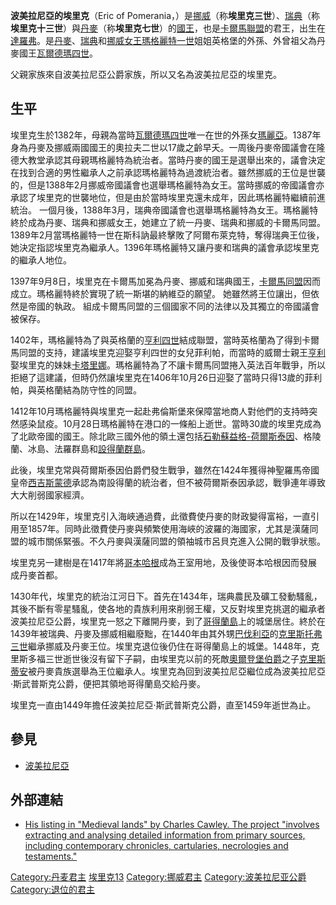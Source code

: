 {{Infobox royalty
| name         = 波美拉尼亞的埃里克
| image        = Erik I, 1382-1459, hertig av Pommern konung av Danmark Norge och Sverige - Nationalmuseum - 15058.tif
| image_size   = 210px
| succession   = 丹麥國王
| reign        = 1412年 — 1439年
| predecessor  = [[瑪格麗特一世|瑪格麗特一世]]
| successor    = [[克里斯托弗三世|克里斯多福三世]]
| succession   = 瑞典國王
| reign2       = 1412年 — 1440年
| successor    = [[克里斯托弗三世|克里斯多福]]
| birth_date   = 1381/82年
| birth_place  = [[達爾沃沃城堡|達爾沃沃城堡]]
| death_date   = {{Death date and age|1459|9|24|1381|df=y}}
| death_place  = 達爾沃沃城堡
| house        = [[格里芬家族|格里芬家族]]
| father       = [[瓦季斯瓦夫七世|瓦季斯瓦夫七世]]
| mother       = [[梅克倫堡-施威林的瑪麗亞|梅克倫堡-施威林的瑪麗亞]]
| religion     = [[羅馬天主教|羅馬天主教]]
}}

'''波美拉尼亞的埃里克'''（Eric of Pomerania，{{bd|1382年||1459年|9月24日|catIdx=}}）是[[挪威|挪威]]（称'''埃里克三世'''）、[[瑞典|瑞典]]（称'''埃里克十三世'''）與[[丹麥|丹麥]]（称'''埃里克七世'''）的[[國王|國王]]，也是[[卡爾馬聯盟|卡爾馬聯盟]]的君王，出生在[[達羅弗|達羅弗]]。是[[丹麦君主列表|丹麥]]、[[瑞典君主|瑞典]]和[[挪威君主|挪威女王]][[瑪格麗特一世|瑪格麗特一世]]姐姐英格堡的外孫、外曾祖父為丹麥國王[[瓦爾德瑪四世|瓦爾德瑪四世]]。

父親家族來自波美拉尼亞公爵家族，所以又名為波美拉尼亞的埃里克。

==生平==
埃里克生於1382年，母親為當時[[瓦爾德瑪四世|瓦爾德瑪四世]]唯一在世的外孫女[[梅克倫堡-施威林的瑪麗亞|瑪麗亞]]。1387年身為丹麥及挪威兩國國王的奧拉夫二世以17歲之齡早夭。一周後丹麥帝國議會在隆德大教堂承認其母親瑪格麗特為統治者。當時丹麥的國王是選舉出來的，議會決定在找到合適的男性繼承人之前承認瑪格麗特為過渡統治者。雖然挪威的王位是世襲的，但是1388年2月挪威帝國議會也選舉瑪格麗特為女王。當時挪威的帝國議會亦承認了埃里克的世襲地位，但是由於當時埃里克還未成年，因此瑪格麗特繼續前進統治。 一個月後，1388年3月，瑞典帝國議會也選舉瑪格麗特為女王。瑪格麗特終於成為丹麥、瑞典和挪威女王，她建立了統一丹麥、瑞典和挪威的卡爾馬同盟。1389年2月當瑪格麗特一世在斯科訥最終擊敗了阿爾布萊克特，奪得瑞典王位後，她決定指認埃里克為繼承人。1396年瑪格麗特又讓丹麥和瑞典的議會承認埃里克的繼承人地位。

1397年9月8日，埃里克在卡爾馬加冕為丹麥、挪威和瑞典國王，[[卡爾馬同盟|卡爾馬同盟]]因而成立。瑪格麗特終於實現了統一斯堪的納維亞的願望。 她雖然將王位讓出，但依然是帝國的執政。  組成卡爾馬同盟的三個國家不同的法律以及其獨立的帝國議會被保存。

1402年，瑪格麗特為了與英格蘭的[[亨利四世_(英格兰)|亨利四世]]結成聯盟，當時英格蘭為了得到卡爾馬同盟的支持，建議埃里克迎娶亨利四世的女兒菲利帕，而當時的威爾士親王[[亨利五世_(英格兰)|亨利]]娶埃里克的妹妹[[波美拉尼亞的卡塔里娜|卡塔里娜]]。瑪格麗特為了不讓卡爾馬同盟捲入英法百年戰爭，所以拒絕了這建議，但時仍然讓埃里克在1406年10月26日迎娶了當時只得13歲的菲利帕，與英格蘭結為防守性的同盟。

1412年10月瑪格麗特與埃里克一起赴弗倫斯堡來保障當地商人對他們的支持時突然感染鼠疫。10月28日瑪格麗特在港口的一條船上逝世。當時30歲的埃里克成為了北歐帝國的國王。除北歐三國外他的領土還包括[[石勒蘇益格-荷爾斯泰因|石勒蘇益格-荷爾斯泰因]]、格陵蘭、冰島、法羅群島和[[设德兰|設得蘭群島]]。

此後，埃里克常與荷爾斯泰因伯爵們發生戰爭，雖然在1424年獲得神聖羅馬帝國皇帝[[西吉斯蒙德_(神聖羅馬帝國)|西吉斯蒙德]]承認為南設得蘭的統治者，但不被荷爾斯泰因承認，戰爭連年導致大大削弱國家經濟。

所以在1429年，埃里克引入海峽通過費，此徵費使丹麥的財政變得富裕，一直引用至1857年。同時此徵費使丹麥與頻繁使用海峽的波羅的海國家，尤其是漢薩同盟的城市關係緊張。不久丹麥與漢薩同盟的領袖城市呂貝克進入公開的戰爭狀態。

埃里克另一建樹是在1417年將[[哥本哈根|哥本哈根]]成為王室用地，及後使哥本哈根因而發展成丹麥首都。

1430年代，埃里克的統治江河日下。首先在1434年，瑞典農民及礦工發動騷亂，其後不斷有零星騷亂，使各地的貴族利用來削弱王權，又反對埃里克挑選的繼承者波美拉尼亞公爵，埃里克一怒之下離開丹麥，到了[[哥得蘭島|哥得蘭島]]上的城堡居住。終於在1439年被瑞典、丹麥及挪威相繼廢黜，在1440年由其外甥[[巴伐利亞|巴伐利亞]]的[[克里斯托弗三世|克里斯托弗三世]]繼承挪威及丹麥王位。埃里克退位後仍住在哥得蘭島上的城堡。1448年，克里斯多福三世逝世後沒有留下子嗣，由埃里克以前的死敵[[奥尔登堡统治者列表|奧爾登堡伯爵]]之子[[克里斯蒂安一世|克里斯蒂安]]被丹麥貴族選舉為王位繼承人。埃里克為回到波美拉尼亞繼位成為波美拉尼亞·斯武普斯克公爵，便把其領地哥得蘭島交給丹麥。

埃里克一直由1449年擔任波美拉尼亞·斯武普斯克公爵，直至1459年逝世為止。

==參見==
*[[波美拉尼亞|波美拉尼亞]]

==外部連結==
*[http://fmg.ac/Projects/MedLands/DENMARK.htm#ErichVIIdied1459 His listing in "Medieval lands" by Charles Cawley. The  project "involves extracting and analysing detailed information from primary sources, including contemporary chronicles, cartularies, necrologies and testaments."] {{WebCite|url=https://www.webcitation.org/61AEaHa7d?url=http://fmg.ac/Projects/MedLands/DENMARK.htm#ErichVIIdied1459 |date=20110823235332 |dateformat=iso }}

{{丹麥君主}}
{{瑞典君主}}
{{挪威君主}}
{{Authority control}}
[[Category:丹麦君主|Category:丹麦君主]]
[[Category:瑞典君主|埃里克13]]
[[Category:挪威君主|Category:挪威君主]]
[[Category:波美拉尼亚公爵|Category:波美拉尼亚公爵]]
[[Category:退位的君主|Category:退位的君主]]